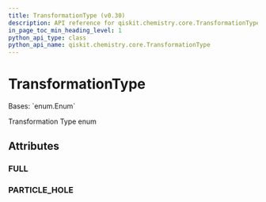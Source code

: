 ```yaml
---
title: TransformationType (v0.30)
description: API reference for qiskit.chemistry.core.TransformationType in qiskit v0.30
in_page_toc_min_heading_level: 1
python_api_type: class
python_api_name: qiskit.chemistry.core.TransformationType
---
```


# TransformationType

<Class id="qiskit.chemistry.core.TransformationType" isDedicatedPage={true} github="https://github.com/qiskit-community/qiskit-aqua/tree/stable/0.9/qiskit/chemistry/core/hamiltonian.py" signature="TransformationType(value)" modifiers="class">
  Bases: `enum.Enum`

  Transformation Type enum

  ## Attributes

  ### FULL

  <Attribute id="qiskit.chemistry.core.TransformationType.FULL" attributeValue="'full'" />

  ### PARTICLE\_HOLE

  <Attribute id="qiskit.chemistry.core.TransformationType.PARTICLE_HOLE" attributeValue="'particle_hole'" />
</Class>

